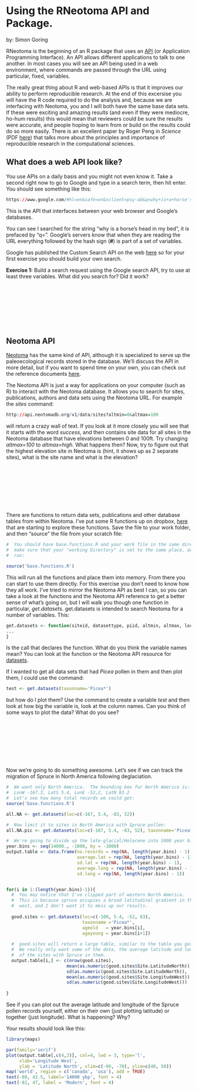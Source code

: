 Using the RNeotoma API and Package.
========================================================
by:  Simon Goring

RNeotoma is the beginning of an R package that uses an [API](http://en.wikipedia.org/wiki/Application_programming_interface) (or Application Programming Interface).  An API allows different applications to talk to one another.  In most cases you will see an API being used in a web environment, where commands are passed through the URL using particular, fixed, variables.

The really great thing about R and web-based APIs is that it improves our ability to perform reproducible research.  At the end of this excersise you will have the R code required to do the analysis and, because we are interfacing with Neotoma, you and I will both have the same base data sets.  If these were exciting and amazing results (and even if they were mediocre, ho-hum results) this would mean that reviewers could be sure the results were accurate, and people hoping to learn from or build on the results could do so more easily.  There is an excellent paper by Roger Peng in *Science* (PDF [here](http://omsj.org/reports/peng%202011.pdf)) that talks more about the principles and importance of reproducible research in the computational sciences.

What does a web API look like?
--------------------------------------------------------
You use APIs on a daily basis and you might not even know it.  Take a second right now to go to Google and type in a search term, then hit enter.  You should see something like this:
```r
https://www.google.com/#hl=en&safe=on&sclient=psy-ab&q=why+is+a+horse's+head+in+my+bed%3F&oq=why+is+a+horse's+head+in+my+bed%3F&fp=c5ac5d05622acf2c
```
This is the API that interfaces between your web browser and Google's databases.

You can see I searched for the string "why is a horse's head in my bed", it is prefaced by "q=".  Google's servers know that when they are reading the URL everything followed by the hash sign (**#**) is part of a set of variables.

Google has published the Custom Search API on the web [here](https://developers.google.com/custom-search/v1/cse/list) so for your first exercise you should build your own search.

**Exercise 1:** Build a search request using the Google search API, try to use at least three variables.  What did you search for?  Did it work?
<pre>







</pre>

Neotoma API
--------------------------------------------------------
[Neotoma](http://www.neotomadb.org) has the same kind of API, although it is specialized to serve up the paleoecological records stored in the database.  We'll discuss the API in more detail, but if you want to spend time on your own, you can check out the reference documents [here](http://api.neotomadb.org/doc/about).

The Neotoma API is just a way for applications on your computer (such as R) to interact with the Neotoma database.  It allows you to search for sites, publications, authors and data sets using the Neotoma URL.  For example the *sites* command:

```r
http://api.neotomadb.org/v1/data/sites?altmin=0&altmax=100
```

will return a crazy wall of text.  If you look at it more closely you will see that it starts with the word *success*, and then contains site data for all sites in the Neotoma database that have elevations between 0 and 100ft.  Try changing *altmax=100* to *altmax=high*.  What happens then?  Now, try to figure out that the highest elevation site in Neotoma is (hint, it shows up as 2 separate sites), what is the site name and what is the elevation?
<pre>







</pre>

There are functions to return data sets, publications and other database tables from within Neotoma.  I've put some R functions up on dropbox, [here](https://www.dropbox.com/s/0c8kw4exuucgcy1/base.functions.R) that are starting to explore these functions.  Save the file to your work folder, and then "source" the file from your scratch file:

```r
#  You should have base.functions.R and your work file in the same directory,
#  make sure that your "working Directory" is set to the same place, and then
#  run:

source('base.functions.R')
```

This will run all the functions and place them into memory.  From there you can start to use them directly.  For this exercise you don't need to know how they all work.  I've tried to mirror the Neotoma API as best I can, so you can take a look at the functions and the Neotoma API reference to get a better sense of what's going on, but I will walk you though one function in particular, *get.datasets*.
get.datasets is intended to search Neotoma for a number of variables.  This:
```r
get.datasets <- function(siteid, datasettype, piid, altmin, altmax, loc, gpid, taxonids, taxonname, ageold, ageyoung, ageof, subdate){
...
}
```
Is the call that declares the function.  What do you think the variable names mean?  You can look at the function or the Neotoma API resource for [datasets](http://api.neotomadb.org/doc/resources/datasets).

If I wanted to get all data sets that had *Picea* pollen in them and then plot them, I could use the command:
```r
test <- get.datasets(taxonname='Picea*')

```
but how do I plot them?  Use the command to create a variable *test* and then look at how big the variable is, look at the column names.  Can you think of some ways to plot the data?  What do you see?

<pre>







</pre>

Now we're going to do something awesome.  Let's see if we can track the migration of Spruce in North America following deglaciation.

```r
#  We want only North America.  The bounding box for North America is:
#  LonW -167.3, LatS 5.4, LonE -52,2, LatN 83.2
#  Let's see how many total records we could get:
source('base.functions.R')

all.NA <- get.datasets(loc=c(-167, 5.4, -83, 52))

#  Now limit it to sites in North America with Spruce pollen:
all.NA.pic <- get.datasets(loc=c(-167, 5.4, -83, 52), taxonname='Picea*')

#  We're going to divide up the late-glacial/Holocene into 1000 year bins from 14000ybp to the present.  This would make:
year.bins <- seq(14000., -1000, by = -1000)
output.table <- data.frame(no.records = rep(NA, length(year.bins) - 1),
                           average.lat = rep(NA, length(year.bins) - 1),
                           sd.lat = rep(NA, length(year.bins) - 1),
                           average.long = rep(NA, length(year.bins) - 1),
                           sd.long = rep(NA, length(year.bins) - 1))


for(i in 1:(length(year.bins)-1)){
  #  You may notice that I've clipped part of western North America.
  #  This is because spruce occupies a broad latitudinal gradient in the
  #  west, and I don't want it to mess up our results.
  
  good.sites <- get.datasets(loc=c(-100, 5.4, -52, 83), 
                             taxonname ='Picea*',
                             ageold   = year.bins[i],
                             ageyoung = year.bins[i+1])
  
  #  good.sites will return a large table, similar to the table you got from test earlier.
  #  We really only want some of the data, the average latitude and longitude
  #  of the sites with Spruce in them.
  output.table[i,] <- c(nrow(good.sites),
                       mean(as.numeric(good.sites$Site.LatitudeNorth)),
                       sd(as.numeric(good.sites$Site.LatitudeNorth)),
                       mean(as.numeric(good.sites$Site.LongitudeWest)),
                       sd(as.numeric(good.sites$Site.LongitudeWest)))
  
}

```

See if you can plot out the average latitude and longitude of the Spruce pollen records yourself, either on their own (just plotting latitude) or together (just longitude).  What is happening?  Why?

Your results should look like this:
```r
library(maps)

par(family='serif')
plot(output.table[,c(4,2)], col=4, lwd = 3, type='l', 
     xlab='Longitude West',
     ylab = 'Latitude North', xlim=c(-90, -70), ylim=c(40, 50))
map('world', region = c('canada', 'usa'), add = TRUE)
text(-80, 43.5, label='14000 ybp', font = 4)
text(-82, 47, label = 'Modern', font = 4)

```

